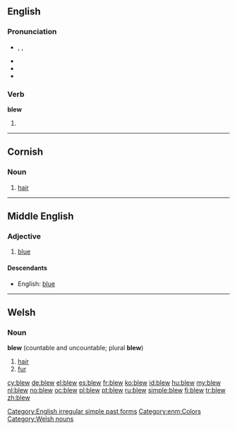 ==English==

===Pronunciation===
* {{enPR|blo͞o}}, {{IPA|/bluː/}}, {{SAMPA|/blu:/}}
* {{audio|en-us-blew.ogg|Audio (US)}}
* {{rhymes|uː}}
* {{homophones|blue}}

===Verb===
'''blew'''

# {{simple past of|[[blow]]}}

[[Category:English irregular simple past forms]]

----

==Cornish==

===Noun===
{{infl|kw|noun|g=f|singulative|blewen}}

# [[hair]]

----

==Middle English==
<!--this Middle English entry was created using Template:new enm entry-->
===Adjective===
{{infl|enm|adjective}}

# [[blue]]

====Descendants====
* English: [[blue]]

[[Category:enm:Colors]]
----

==Welsh==

===Noun===
'''blew''' (countable and uncountable; plural '''blew''')

# [[hair#Noun|hair]]
# [[fur#Noun|fur]]

[[Category:Welsh nouns]]

[[cy:blew]]
[[de:blew]]
[[el:blew]]
[[es:blew]]
[[fr:blew]]
[[ko:blew]]
[[id:blew]]
[[hu:blew]]
[[my:blew]]
[[nl:blew]]
[[no:blew]]
[[oc:blew]]
[[pl:blew]]
[[pt:blew]]
[[ru:blew]]
[[simple:blew]]
[[fi:blew]]
[[tr:blew]]
[[zh:blew]]